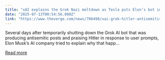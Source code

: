 ```yaml
---
title: "xAI explains the Grok Nazi meltdown as Tesla puts Elon’s bot in its cars"
date: "2025-07-13T00:54:56.000Z"
link: "https://www.theverge.com/news/706498/xai-grok-hitler-antisemitism-tesla-ai-bot"
---
```


Several days after temporarily shutting down the Grok AI bot that was producing antisemitic posts and praising Hitler in response to user prompts, Elon Musk’s AI company tried to explain why that happ...

[Read more](https://www.theverge.com/news/706498/xai-grok-hitler-antisemitism-tesla-ai-bot)
